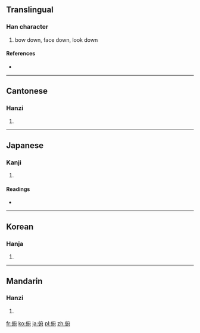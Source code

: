 ==Translingual==

===Han character===
{{Han char|rn=9|rad=人|as=08|sn=10|four=2024<sub>0</sub>|canj=人戈人戈 (OIOI)}}

# bow down, face down, look down

====References====
* {{Han ref|kx=0106.060|dkj=00722|dj=0226.010|hdz=10182.090|uh=4FEF|ud=20463|bh=ADC1|bd=44481}}

----

==Cantonese==

===Hanzi===
{{yue-hanzi|jyut=|y=fu2}}

# {{defn|Cantonese|sort=人08}}

----

==Japanese==

===Kanji===
{{ja-kanji|grade=|rs=人08}}

# {{defn|Japanese|sort=人08}}

====Readings====
* {{ja-readings|on=[[ふ]] (fu)|kun=[[ふせる]] (fuseru)}}

----

==Korean==

===Hanja===
{{ko-hanja|hangeul=부|rv=bu|mr=pu}}

# {{defn|Korean|sort=人08}}

----

==Mandarin==

===Hanzi===
{{cmn-hanzi|pin=[[fǔ]] ([[fu3]])|wg=fu<sup>3</sup>}}

# {{defn|Mandarin|sort=人08}}

[[fr:俯]]
[[ko:俯]]
[[ja:俯]]
[[pl:俯]]
[[zh:俯]]